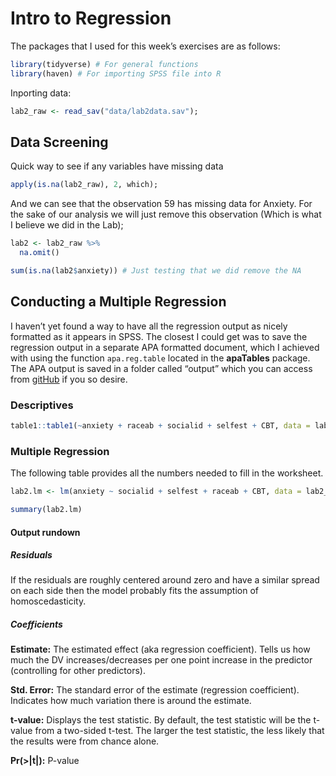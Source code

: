 # Intro to Regression
The packages that I used for this week's exercises are as follows:
```r
library(tidyverse) # For general functions
library(haven) # For importing SPSS file into R
```

Inporting data:
```r
lab2_raw <- read_sav("data/lab2data.sav");
```

## Data Screening {-}
Quick way to see if any variables have missing data

```r
apply(is.na(lab2_raw), 2, which);
```
And we can see that the observation 59 has missing data for Anxiety.  For the sake of our analysis we will just remove this observation (Which is what I believe we did in the Lab);

```r
lab2 <- lab2_raw %>%
  na.omit()

sum(is.na(lab2$anxiety)) # Just testing that we did remove the NA
```

## Conducting a Multiple Regression
I haven't yet found a way to have all the regression output as nicely formatted as it appears in SPSS.  The closest I could get was to save the regression output in a separate APA formatted document, which I achieved with using the function <code>apa.reg.table</code> located in the **apaTables** package.  The APA output is saved in a folder called "output" which you can access from <a href = https://github.com/ajmackay/PSY40001.git>gitHub</a> if you so desire.

### Descriptives
```r
table1::table1(~anxiety + raceab + socialid + selfest + CBT, data = lab2)
```

### Multiple Regression
The following table provides all the numbers needed to fill in the worksheet.
```r
lab2.lm <- lm(anxiety ~ socialid + selfest + raceab + CBT, data = lab2_raw); #Saving Linear Model in lab2.lm object

summary(lab2.lm)
```
#### Output rundown {-}
##### Residuals {-}
If the residuals are roughly centered around zero and have a similar spread on each side then the model probably fits the assumption of homoscedasticity.

##### Coefficients {-}
**Estimate:** The estimated effect (aka regression coefficient).  Tells us how much the DV increases/decreases per one point increase in the predictor (controlling for other predictors).

**Std. Error:** The standard error of the estimate (regression coefficient).  Indicates how much variation there is around the estimate.

**t-value:** Displays the test statistic.  By default, the test statistic will be the t-value from a two-sided t-test.  The larger the test statistic, the less likely that the results were from chance alone.

**Pr(>|t|):** P-value
